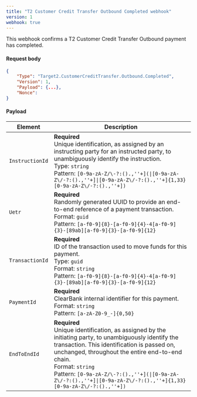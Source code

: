 ```yaml
---
title: "T2 Customer Credit Transfer Outbound Completed webhook"
version: 1
webhook: true
---
```


This webhook confirms a T2 Customer Credit Transfer Outbound payment has completed.

#### Request body

```json
{
    "Type": "Target2.CustomerCreditTransfer.Outbound.Completed",
    "Version": 1,                                                         
    "Payload": {...},
    "Nonce":
}
```

#### Payload
| Element                    | Description                |
|----------------------------|----------------------------|
| `InstructionId` |**Required**<br /> Unique identification, as assigned by an instructing party for an instructed party, to unambiguously identify the instruction.<br/>Type: `string`<br/>Pattern: `[0-9a-zA-Z/\-?:().,''+](\|[0-9a-zA-Z\/-?:().,''+]\|[0-9a-zA-Z\/-?:().,''+]{1,33}[0-9a-zA-Z\/-?:().,''+])`|
| `Uetr`          |**Required**<br /> Randomly generated UUID to provide an end-to-end reference of a payment transaction.<br/>Format: `guid`<br/> Pattern: `[a-f0-9]{8}-[a-f0-9]{4}-4[a-f0-9]{3}-[89ab][a-f0-9]{3}-[a-f0-9]{12}`   |
| `TransactionId` |**Required**<br /> ID of the transaction used to move funds for this payment.<br/>Type: `guid`<br/>Format: `string`<br/>Pattern: `[a-f0-9]{8}-[a-f0-9]{4}-4[a-f0-9]{3}-[89ab][a-f0-9]{3}-[a-f0-9]{12}`  |
| `PaymentId`     |**Required**<br /> ClearBank internal identifier for this payment.<br/>Format: `string`<br/>Pattern: `[a-zA-Z0-9_-]{0,50}` |
| `EndToEndId`    |**Required**<br />Unique identification, as assigned by the initiating party, to unambiguously identify the transaction. This identification is passed on, unchanged, throughout the entire end-to-end chain.<br/>Format: `string`<br/>Pattern: `[0-9a-zA-Z/\-?:().,''+](\|[0-9a-zA-Z\/-?:().,''+]\|[0-9a-zA-Z\/-?:().,''+]{1,33}[0-9a-zA-Z\/-?:().,''+])`|
